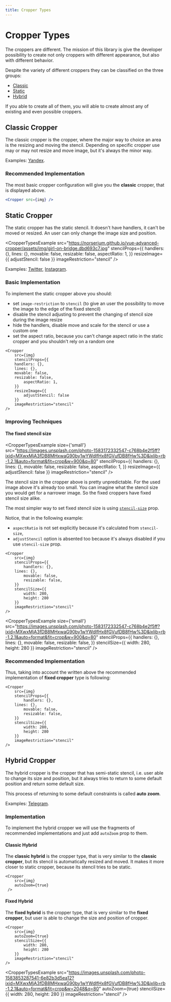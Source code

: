 ```yaml
---
title: Cropper Types
---
```



# Cropper Types

The croppers are different. The mission of this library is give the developer possibility to create
not only croppers with different appearance, but also with different behavior.

Despite the variety of different croppers they can be classified on the three groups:
 - [Classic](/introduction/types.html#classic-cropper)
 - [Static](/introduction/types.html#static-cropper)
 - [Hybrid](/introduction/types.html#hybrid-cropper)

If you able to create all of them, you will able to create almost any of existing and even possible croppers.


## Classic Cropper

The classic cropper is the cropper, where the major way to choice an area is the resizing and moving the stencil. Depending on specific cropper
use may or may not resize and move image, but it's always the minor way.

<CropperTypesExample
	src="https://images.pexels.com/photos/3761018/pexels-photo-3761018.jpeg?auto=compress&cs=tinysrgb&h=750&w=1260"
/>

Examples: [Yandex](https://www.yandex.com).


### Recommended Implementation

The most basic cropper configuration will give you the **classic** cropper, that is displayed above.
```jsx
<Cropper src={img} />
```

## Static Cropper

The static cropper has the static stencil. It doesn't have handlers, it can't be moved or resized. An user can only change the image size and position.

<CropperTypesExample
		src="https://norserium.github.io/vue-advanced-cropper/assets/img/girl-on-bridge.dbd693c7.jpg"
		stencilProps={{
  		handlers: {},
  		lines: {},
  		movable: false,
  		resizable: false,
  		aspectRatio: 1,
  	}}
  	resizeImage={{
  		adjustStencil: false
  	}}
  	imageRestriction="stencil"
/>

Examples: [Twitter](https://www.twitter.com), [Instagram](https://www.instagram.com).

### Basic Implementation

To implement the static cropper above you should:

- set `image-restriction` to `stencil` (to give an user the possibility to move the image to the edge of the fixed stencil)
- disable the stencil adjusting to prevent the changing of stencil size during the image resize
- hide the handlers, disable move and scale for the stencil or use a custom one
- set the aspect ratio, because you can't change aspect ratio in the static cropper and you shouldn't rely on a random one

```tsx
<Cropper
	src={img}
	stencilProps={{
  	handlers: {},
  	lines: {},
  	movable: false,
  	resizable: false,
		aspectRatio: 1,
	}}
	resizeImage={{
		adjustStencil: false
	}}
	imageRestriction="stencil"
/>
```


### Improving Techniques

#### The fixed stencil size

<CropperTypesExample
		size={'small'}
		src="https://images.unsplash.com/photo-1583172332547-c768b4e2f5ff?ixid=MXwxMjA3fDB8MHxwaG90by1wYWdlfHx8fGVufDB8fHw%3D&ixlib=rb-1.2.1&auto=format&fit=crop&w=900&q=80"
		stencilProps={{
  		handlers: {},
  		lines: {},
  		movable: false,
  		resizable: false,
  		aspectRatio: 1,
  	}}
  	resizeImage={{
  		adjustStencil: false
  	}}
  	imageRestriction="stencil"
/>

The stencil size in the cropper above is pretty unpredictable. For the used image above it's already too small.
You can imagine what the stencil size you would get for a narrower image. So the fixed croppers have fixed stencil size alike.

The most simpler way to set fixed stencil size is using [`stencil-size`](http://localhost:8080/vue-advanced-cropper/components/cropper.html#stencilsize) prop.

Notice, that in the following example:
 - `aspectRatio` is not set explicitly because it's calculated from `stencil-size`,
 - `adjustStencil` option is absented too because it's always disabled if you use `stencil-size` prop.


```tsx
<Cropper
	src={img}
	stencilProps={{
		handlers: {},
  	lines: {},
		movable: false,
		resizable: false,
	}}
	stencilSize={{
		width: 280,
		height: 280
	}}
	imageRestriction="stencil"
/>
```

<CropperTypesExample
	size={'small'}
	src="https://images.unsplash.com/photo-1583172332547-c768b4e2f5ff?ixid=MXwxMjA3fDB8MHxwaG90by1wYWdlfHx8fGVufDB8fHw%3D&ixlib=rb-1.2.1&auto=format&fit=crop&w=900&q=80"
	stencilProps={{
		handlers: {},
  	lines: {},
		movable: false,
		resizable: false,
	}}
	stencilSize={{
		width: 280,
		height: 280
	}}
	imageRestriction="stencil"
/>

### Recommended Implementation


Thus, taking into account the written above the recommended implementation of **fixed cropper** type is following:
```tsx
<Cropper
	src={img}
	stencilProps={{
		handlers: {},
  	lines: {},
		movable: false,
		resizable: false,
	}}
	stencilSize={{
		width: 280,
		height: 280
	}}
	imageRestriction="stencil"
/>
```

## Hybrid Cropper

The hybrid cropper is the cropper that has semi-static stencil, i.e. user able to
change its size and position, but it always tries to return to some default position and return some default size.

This process of returning to some default constraints is called **auto zoom**.

Examples: [Telegram](https://www.telegram.org).

### Implementation

To implement the hybrid cropper we will use the fragments of recommended implementations and just add `autoZoom`
prop to them.

#### Classic Hybrid

The **classic hybrid** is the cropper type, that is very similar to the **classic cropper**, but its stencil is
automatically resized and moved. It makes it more closer to static cropper, because its stencil tries to be static.
```tsx
<Cropper
	src={img}
	autoZoom={true}
 />
```

<CropperTypesExample
	size="medium"
	src="https://images.unsplash.com/photo-1586598901893-8ac605430b78?ixid=MXwxMjA3fDB8MHxwaG90by1wYWdlfHx8fGVufDB8fHw%3D&ixlib=rb-1.2.1&auto=format&fit=crop&w=700&q=80"
	autoZoom={true}
/>

#### Fixed Hybrid

The **fixed hybrid** is the cropper type, that is very similar to the **fixed cropper**, but user is able to change
the size and position of cropper.
```tsx
<Cropper
	src={img}
	autoZoom={true}
	stencilSize={{
		width: 280,
		height: 280
	}}
	imageRestriction="stencil"
/>
```

<CropperTypesExample
	src="https://images.unsplash.com/photo-1583853287541-6e82b3d5ea12?ixid=MXwxMjA3fDB8MHxwaG90by1wYWdlfHx8fGVufDB8fHw%3D&ixlib=rb-1.2.1&auto=format&fit=crop&w=2048&q=80"
	autoZoom={true}
	stencilSize={{
		width: 280,
		height: 280
	}}
	imageRestriction="stencil"
/>

